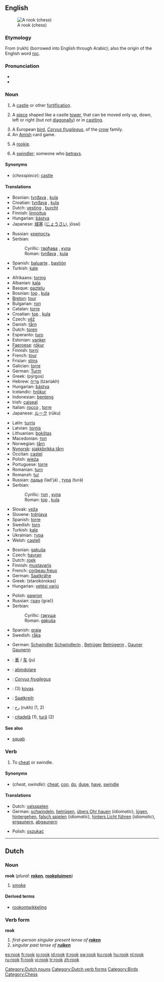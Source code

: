 {{wikipedia|rook (bird)}}
==English==
[[Image:Chess rook 0967.jpg|thumb|A rook (chess)]]

===Etymology===
From {{Pers.}} {{FAchar|[[رخ]]}} (rukh) (borrowed into English through Arabic); also the origin of the English word [[roc]].

===Pronunciation===
*{{IPA|/rʊk/}}
*{{rhymes|ʊk}}

===Noun===
{{en-noun}}

# {{rare}} A [[castle]] or other [[fortification]].
# {{chess}} A [[piece]] shaped like a castle [[tower]], that can be moved only up, down, left or right (but not [[diagonally]]) or in [[castling]].
# A European [[bird]], ''[[Corvus frugilegus]]'', of the [[crow]] family.
# An [[Amish]] card game.
# {{context|baseball|slang}} A [[rookie]].
# A [[swindler]]; someone who [[betray]]s.

====Synonyms====
*(''chesspiece''): [[castle]]

====Translations====
{{trans-top|fortification}}
*Bosnian: [[tvrđava]] {{f}}, [[kula]] {{f}}
*Croatian: [[tvrđava]] {{f}}, [[kula]] {{f}}
*Dutch: [[vesting]] {{f}}, [[burcht]] {{f}}
*Finnish: [[linnoitus]]
*Hungarian: [[bástya]]
*Japanese: [[城塞]] ([[じょうさい]], jōsai)
{{trans-mid}}
*Russian: [[крепость]] {{f}}
*Serbian:
*:Cyrillic: [[тврђава]] {{f}}, [[кула]] {{f}}
*:Roman: [[tvrđava]] {{f}}, [[kula]] {{f}}
*Spanish: [[baluarte]] {{m}}, [[bastión]] {{m}}
*Turkish: [[kale#Turkish|kale]]
{{trans-bottom}}

{{trans-top|chesspiece}}
*Afrikaans: [[toring]]
*Albanian: [[kala]]
*Basque: [[gaztelu]]
*Bosnian: [[top]] {{m}}, [[kula]] {{f}}
*[[Breton]]: [[tour]] {{m}}
*Bulgarian: [[топ]]
*Catalan: [[torre]] {{f}}
*Croatian: [[top]] {{m}}, [[kula]] {{f}}
*Czech: [[věž]] {{f}}
*Danish: [[tårn]] {{n}}
*Dutch: [[toren]] {{m}}
*Esperanto: [[turo]]
*Estonian: [[vanker]]
*[[Faeroese]]: [[rókur]]
*Finnish: [[torni]]
*French: [[tour#French|tour]] {{f}}
*Frisian: [[stins]]
*Galician: [[torre]] {{f}}
*German: [[Turm]] {{m}}
*Greek: {{t|el|πύργος|m|}} (pýrgos)
*Hebrew: [[צריח|צַרִיחַ]] {{m}} (tzariakh)
*Hungarian: [[bástya]]
*Icelandic: [[hrókur]]
*Indonesian: [[benteng]]
*Irish: [[caiseal]]
*Italian: [[rocco]] {{m}}, [[torre#Italian|torre]] {{f}}
*Japanese: [[ルーク]] (rūku)
{{trans-mid}}
*Latin: [[turris]]
*Latvian: [[tornis]] {{m}}
*Lithuanian: [[bokštas]] {{m}}
*Macedonian: [[топ]] {{m}}
*Norwegian: [[tårn]]
*[[Nynorsk]]: [[sjakkbrikka tårn]]
*Occitan: [[castel]]
*Polish: [[wieża]] {{f}}
*Portuguese: [[torre]] {{f}}
*Romanian: [[turn]]
*Romansh: [[tur]]
*Russian: [[ладья]] (lad'já) {{f}}, [[тура]] (turá) {{f}}
*Serbian:
*:Cyrillic: [[топ]] {{m}}, [[кула]] {{f}}
*:Roman: [[top]] {{m}}, [[kula]] {{f}}
*Slovak: [[veža]] {{f}}
*Slovene: [[trdnjava]] {{f}}
*Spanish: [[torre#Spanish|torre]] {{f}}
*Swedish: [[torn#Swedish|torn]] {{n}}
*Turkish: [[kale#Turkish|kale]]
*Ukrainian: [[тура]]
*Welsh: [[castell]]
{{trans-bottom}}

{{trans-top|bird}}
*Bosnian: [[gakuša]] {{f}}
*Czech: [[havran]] {{m}}
*Dutch: [[roek]] {{m}}
*Finnish: [[mustavaris]]
*French: [[corbeau freux]] {{m}}
*German: [[Saatkrähe]] {{f}}
*Greek: {{t|el|σταροκόρακας|m|}} (starokórokas)
*Hungarian: [[vetési varjú]]
{{trans-mid}}
*Polish: [[gawron]] {{m}}
*Russian: [[грач]] (grač) {{m}}
*Serbian:
*:Cyrillic: [[гакуша]] {{f}}
*:Roman: [[gakuša]] {{f}}
*Spanish: [[graja]] {{f}}
*Swedish: [[råka]]
{{trans-bottom}}

{{trans-top|card game}}
{{trans-mid}}
{{trans-bottom}}

{{trans-top|swindler}}
*German: [[Schwindler]] {{m}} [[Schwindlerin]] {{f}}, [[Betrüger]] {{m}} [[Betrügerin]] {{f}}, [[Gauner]] {{m}} [[Gaunerin]] {{f}}
{{trans-mid}}
{{trans-bottom}}

{{checktrans}}
{{trans-top|Translations to be categorised}}
*{{ttbc|Chinese}}: [[車]] / [[车]] (ju)
*{{ttbc|Italian}}: [[abindolare]]
*{{ttbc|Latin}}: ''[[Corvus frugilegus]]''
{{trans-mid}}
*{{ttbc|Lithuanian}}: (3) [[kovas]] {{m}}
*{{ttbc|Low Saxon}}: [[Saatkreih]] {{f}}
*{{ttbc|Persian}}: [[رخ]] (rukh) (1, 2)
*{{ttbc|Romanian}}: [[citadelă]] {{f}} (1), [[tură]] {{f}} (2)
{{trans-bottom}}

====See also====
*[[squab]]

===Verb===
{{en-verb}}

# {{transitive}} To [[cheat]] or swindle.

====Synonyms====
*(''cheat, swindle''): [[cheat]], [[con]], [[do]], [[dupe]], [[have]], [[swindle]]

====Translations====
{{trans-top|cheat, swindle}}
*Dutch: [[valsspelen]]
*German: [[schwindeln]], [[betrügen]], [[übers Ohr hauen]] (''idiomatic''), [[lügen]], [[hintergehen]], [[falsch spielen]] (''idiomatic''), [[hinters Licht führen]] (''idiomatic''), [[ergaunern]], [[abgaunern]]
{{trans-mid}}
*Polish: [[oszukać]]
{{trans-bottom}}

----

==Dutch==

===Noun===
'''rook''' {{m}} (''plural'': '''[[roken]]''', '''[[rookpluim]]en''')

# [[smoke]]

====Derived terms====
* [[rookontwikkeling]]

===Verb form===
'''rook'''

# ''first-person singular present tense of '''[[roken]]'''''<!--to [[smoke]] (''of a fire or a person'')-->
# ''singular past tense of '''[[ruiken]]'''''<!--smelled-->

[[Category:Dutch nouns]]
[[Category:Dutch verb forms]]
[[Category:Birds]]
[[Category:Chess]]

[[es:rook]]
[[fr:rook]]
[[io:rook]]
[[id:rook]]
[[it:rook]]
[[sw:rook]]
[[ku:rook]]
[[hu:rook]]
[[nl:rook]]
[[ru:rook]]
[[fi:rook]]
[[vi:rook]]
[[tr:rook]]
[[zh:rook]]